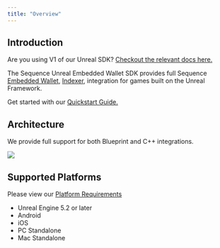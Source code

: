 ---
title: "Overview"
---

## Introduction

Are you using V1 of our Unreal SDK? [Checkout the relevant docs here.](/sdk/unreal/v1/introduction)

The Sequence Unreal Embedded Wallet SDK provides full Sequence [Embedded Wallet](/solutions/wallets/developers/embedded-wallet/overview), [Indexer](/api-references/indexer/overview), integration for games built on the Unreal Framework.

Get started with our [Quickstart Guide.](/sdk/unreal/getting_started)

## Architecture

We provide full support for both Blueprint and C++ integrations.

<Frame>
    <img src="/images/unreal/architecture.png" />
</Frame>

## Supported Platforms

Please view our [Platform Requirements](/sdk/unreal/advanced/platforms)

- Unreal Engine 5.2 or later
- Android
- iOS
- PC Standalone
- Mac Standalone
